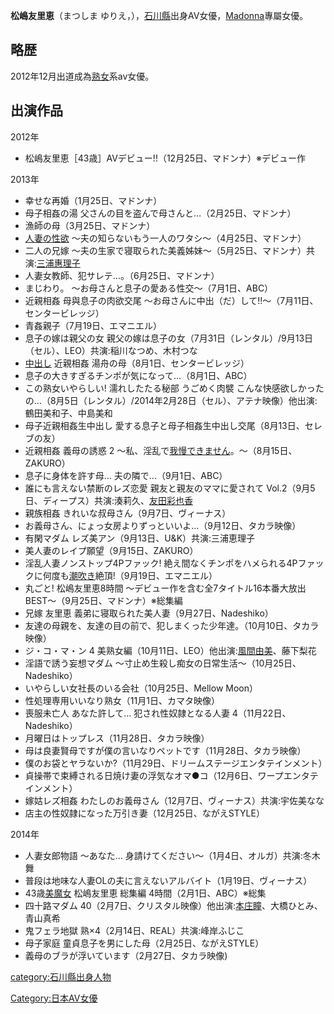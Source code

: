 {{BLP unsourced|time=2021-04-28T07:05:41+00:00}}
{{notability unreferenced|time=2020-12-01}}
'''松嶋友里恵'''（まつしま ゆりえ，{{bd|1969年|7月4日||}}），[[石川縣|石川縣]]出身AV女優，[[Madonna|Madonna]]專屬女優。

==略歴==
2012年12月出道成為[[熟女|熟女]]系av女優。

==出演作品==
2012年
*松嶋友里恵［43歳］AVデビュー!!（12月25日、マドンナ）※デビュー作

2013年
*幸せな再婚（1月25日、マドンナ）
*母子相姦の湯 父さんの目を盗んで母さんと…（2月25日、マドンナ）
*漁師の母（3月25日、マドンナ）
*[[人妻|人妻]]の[[性欲|性欲]] 〜夫の知らないもう一人のワタシ〜（4月25日、マドンナ）
*二人の兄嫁 〜夫の生家で寝取られた美義姊妹〜（5月25日、マドンナ）共演:[[三浦惠理子|三浦惠理子]]
*人妻女教師、犯サレテ…。（6月25日、マドンナ）
*まじわり。 〜お母さんと息子の愛ある性交〜（7月1日、ABC）
*近親相姦 母與息子の肉欲交尾 〜お母さんに中出（だ）して!!〜（7月11日、センタービレッジ）
*青姦親子（7月19日、エマニエル）
*息子の嫁は親父の女 親父の嫁は息子の女（7月31日（レンタル）/9月13日（セル）、LEO）共演:稲川なつめ、木村つな
*[[中出|中出]]し 近親相姦 湯舟の母（8月1日、センタービレッジ）
*息子の大きすぎるチンポが気になって…（8月1日、ABC）
*この熟女いやらしい! 濡れしたたる秘部 うごめく肉襞 こんな快感欲しかったの…（8月5日（レンタル）/2014年2月28日（セル）、アテナ映像）他出演:鶴田美和子、中島美和
*母子近親相姦生中出し 愛する息子と母子相姦生中出し交尾（8月13日、セレブの友）
*近親相姦 義母の誘惑 2 〜私、淫乱で[[我慢|我慢]]できません。〜（8月15日、ZAKURO）
*息子に身体を許す母… 夫の隣で…（9月1日、ABC）
*誰にも言えない禁断のレズ恋愛 親友と親友のママに愛されて Vol.2（9月5日、ディープス）共演:湊莉久、[[友田彩也香|友田彩也香]]
*親族相姦 きれいな叔母さん（9月7日、ヴィーナス）
*お義母さん、にょっ女房よりずっといいよ…（9月12日、タカラ映像）
*有閑マダム レズ美アン（9月13日、U&K）共演:三浦恵理子
*美人妻のレイプ願望（9月15日、ZAKURO）
*淫乱人妻ノンストップ4Pファック! 絶え間なくチンポをハメられる4Pファックに何度も[[潮吹|潮吹]]き絶頂!（9月19日、エマニエル）
*丸ごと! 松嶋友里恵8時間 〜デビュー作を含む全7タイトル16本番大放出BEST〜（9月25日、マドンナ）※総集編
*兄嫁 友里恵 義弟に寝取られた美人妻（9月27日、Nadeshiko）
*友達の母親を、友達の目の前で、犯しまくった少年達。（10月10日、タカラ映像）
*ジ・コ・マ・ン 4 美熟女編（10月11日、LEO）他出演:[[風間由美|風間由美]]、藤下梨花
*淫語で誘う妄想マダム 〜寸止め生殺し痴女の日常生活〜（10月25日、Nadeshiko）
*いやらしい女社長のいる会社（10月25日、Mellow Moon）
*性処理専用いいなり熟女（11月1日、カマタ映像）
*喪服未亡人 あなた許して… 犯され性奴隷となる人妻 4（11月22日、Nadeshiko）
*月曜日はトップレス（11月28日、タカラ映像）
*母は良妻賢母ですが僕の言いなりペットです（11月28日、タカラ映像）
*僕のお袋とヤラないか?（11月29日、ドリームステージエンタテインメント）
*貞操帯で束縛される日焼け妻の浮気なオマ●コ（12月6日、ワープエンタテインメント）
*嫁姑レズ相姦 わたしのお義母さん（12月7日、ヴィーナス）共演:宇佐美なな
*店主の性奴隷になった万引き妻（12月25日、ながえSTYLE）

2014年
*人妻女郎物語 〜あなた… 身請けてください〜（1月4日、オルガ）共演:冬木舞
*普段は地味な人妻OLの夫に言えないアルバイト（1月19日、ヴィーナス）
*43歳[[美魔女|美魔女]] 松嶋友里恵 総集編 4時間（2月1日、ABC）※総集
*四十路マダム 40（2月7日、クリスタル映像）他出演:[[本庄瞳|本庄瞳]]、大橋ひとみ、青山真希
*鬼フェラ地獄 熟×4（2月14日、REAL）共演:峰岸ふじこ
*母子家庭 童貞息子を男にした母（2月25日、ながえSTYLE）
*義母のブラが浮いています（2月27日、タカラ映像)

{{DEFAULTSORT:matsushima yurie}}
[[Category:日本AV女優|Category:日本AV女優]]
[[category:石川縣出身人物|category:石川縣出身人物]]